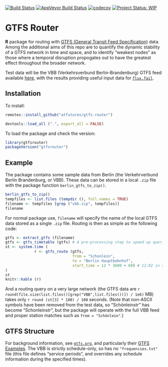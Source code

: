 [![Build Status](https://travis-ci.org/ATFutures/gtfs-router.svg)](https://travis-ci.org/ATFutures/gtfs-router) 
[![AppVeyor Build Status](https://ci.appveyor.com/api/projects/status/github/ATFutures/gtfs-router?branch=master&svg=true)](https://ci.appveyor.com/project/ATFutures/gtfs-router)
[![codecov](https://codecov.io/gh/ATFutures/gtfs-router/branch/master/graph/badge.svg)](https://codecov.io/gh/ATFutures/gtfs-router)
[![Project Status: WIP](https://www.repostatus.org/badges/latest/wip.svg)](https://www.repostatus.org/#wip)



# GTFS Router

**R** package for routing with [GTFS (General Transit Feed
Specification)](https://developers.google.com/transit/gtfs/) data. Among the
additional aims of this repo are to quantify the dynamic stability of a GTFS
network in time and space, and to identify "weakest nodes" as those where a
temporal disruption propogates out to have the greatest effect throughout the
broader network.

Test data will be the VBB (Verkehrsverbund Berlin-Brandenburg) GTFS feed
available [here](https://daten.berlin.de/datensaetze/vbb-fahrplandaten-gtfs),
with the results providing useful input data for
[`flux.fail`](https://flux.fail).

## Installation

To install:
```r
remotes::install_github("atfutures/gtfs-router")
```
```r
devtools::load_all (".", export_all = FALSE)
```


To load the package and check the version:
```r
library(gtfsrouter)
packageVersion("gtfsrouter")
```

## Example

The package contains some sample data from Berlin (the Verkehrverbund Berlin
Brandenburg, or VBB). These data can be stored in a local `.zip` file with the
package function `berlin_gtfs_to_zip()`.
```r
berlin_gtfs_to_zip()
tempfiles <- list.files (tempdir (), full.names = TRUE)
filename <- tempfiles [grep ("vbb.zip", tempfiles)]
filename
```
For normal package use, `filename` will specify the name of the local GTFS data
stored as a single `.zip` file. Routing is then as simple as the following code:
```r
gtfs <- extract_gtfs (filename)
gtfs <- gtfs_timetable (gtfs) # A pre-processing step to speed up queries
st <- system.time (
             r <- gtfs_route (gtfs,
                              from = "Schonlein",
                              to = "Berlin Hauptbahnhof",
                              start_time = 12 * 3600 + 60) # 12:02 in seconds
)
st
knitr::kable (r)
```

And a routing query on a very large network (the GTFS data are
`r round(file.size(list.files()[grep("VBB",list.files())]) / 1e6)` MB) takes only 
`r round (st[3] * 100) / 100` seconds. (Note that non-ASCII symbols have been
removed from the test data, so "Schönleinstr" has become "Schonleinstr", but the
package will operate with the full VBB feed and proper station matches such as
`from = "Schönlein"`.)



## GTFS Structure

For background information, see [`gtfs.org`](http://gtfs.org), and particularly
their [GTFS
Examples](https://docs.google.com/document/d/16inL5BVcM1aU-_DcFJay_tC6Ni0wPa0nvQEstueG5k4/edit).
The VBB is strictly schedule-only, so has no `"frequencies.txt"` file (this file
defines "service periods", and overrides any schedule information during the
specified times).

